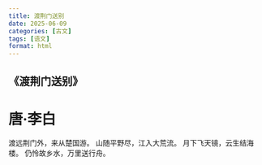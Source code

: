 ```yaml
---
title: 渡荆门送别
date: 2025-06-09
categories: [古文]
tags: [语文]
format: html
---
```

## 《渡荆门送别》
# 唐·李白
渡远荆门外，来从楚国游。
山随平野尽，江入大荒流。
月下飞天镜，云生结海楼。
仍怜故乡水，万里送行舟。